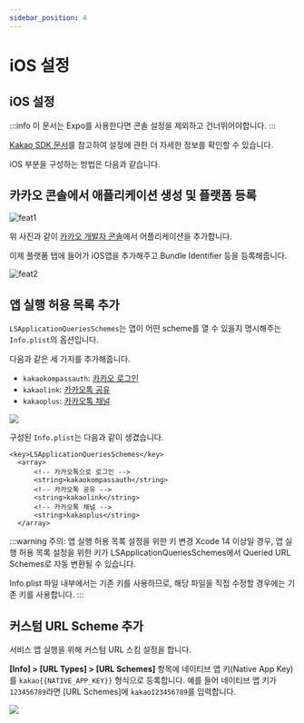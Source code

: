 ```yaml
---
sidebar_position: 4
---
```


# iOS 설정
## iOS 설정

:::info
이 문서는 Expo를 사용한다면 콘솔 설정을 제외하고 건너뛰어야합니다.
:::

[Kakao SDK 문서](https://developers.kakao.com/docs/latest/ko/ios/getting-started)를 참고하여 설정에 관한 더 자세한 정보를 확인할 수 있습니다.

iOS 부분을 구성하는 방법은 다음과 같습니다.

## 카카오 콘솔에서 애플리케이션 생성 및 플랫폼 등록

![feat1](https://raw.githubusercontent.com/mym0404/image-archive/master/202404211426201.webp)

위 사진과 같이 [카카오 개발자 콘솔](https://developers.kakao.com/console/app)에서 어플리케이션을 추가합니다.

이제 플랫폼 탭에 들어가 iOS앱을 추가해주고 Bundle Identifier 등을 등록해줍니다.

![feat2](https://raw.githubusercontent.com/mym0404/image-archive/master/202404211445087.webp)

## 앱 실행 허용 목록 추가

`LSApplicationQueriesSchemes`는 앱이 어떤 scheme를 열 수 있을지 명시해주는 `Info.plist`의 옵션입니다.

다음과 같은 세 가지를 추가해줍니다.

- `kakaokompassauth`: [카카오 로그인](https://developers.kakao.com/docs/latest/ko/kakaologin/common)
- `kakaolink`: [카카오톡 공유](https://developers.kakao.com/docs/latest/ko/message/common#kakaotalk-sharing)
- `kakaoplus`: [카카오톡 채널](https://developers.kakao.com/docs/latest/ko/kakaotalk-channel/common)

![](https://raw.githubusercontent.com/mym0404/image-archive/master/202404211447772.webp)

구성된 `Info.plist`는 다음과 같이 생겼습니다.

```property title='Info.plist'
<key>LSApplicationQueriesSchemes</key>
  <array>
      <!-- 카카오톡으로 로그인 -->
      <string>kakaokompassauth</string>
      <!-- 카카오톡 공유 -->
      <string>kakaolink</string>
      <!-- 카카오톡 채널 -->
      <string>kakaoplus</string>
  </array>
```

:::warning
주의: 앱 실행 허용 목록 설정을 위한 키 변경
Xcode 14 이상일 경우, 앱 실행 허용 목록 설정을 위한 키가 LSApplicationQueriesSchemes에서
Queried URL Schemes로 자동 변환될 수 있습니다.

Info.plist 파일 내부에서는 기존 키를 사용하므로, 해당 파일을 직접 수정할 경우에는 기존 키를 사용합니다.
:::

## 커스텀 URL Scheme 추가

서비스 앱 실행을 위해 커스텀 URL 스킴 설정을 합니다.

**[Info] > [URL Types] > [URL Schemes]** 항목에 네이티브 앱 키(Native App Key)를 `kakao{{NATIVE_APP_KEY}}`
형식으로 등록합니다. 예를 들어 네이티브 앱 키가 `123456789`라면 [URL Schemes]에 `kakao123456789`를 입력합니다.

![](https://raw.githubusercontent.com/mym0404/image-archive/master/202404211449631.webp)